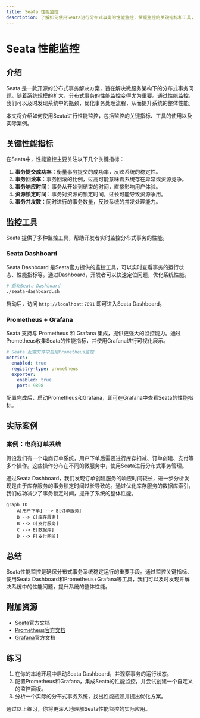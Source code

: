 ```yaml
---
title: Seata 性能监控
description: 了解如何使用Seata进行分布式事务的性能监控，掌握监控的关键指标和工具，提升系统性能。
---
```


# Seata 性能监控

## 介绍

Seata 是一款开源的分布式事务解决方案，旨在解决微服务架构下的分布式事务问题。随着系统规模的扩大，分布式事务的性能监控变得尤为重要。通过性能监控，我们可以及时发现系统中的瓶颈，优化事务处理流程，从而提升系统的整体性能。

本文将介绍如何使用Seata进行性能监控，包括监控的关键指标、工具的使用以及实际案例。

## 关键性能指标

在Seata中，性能监控主要关注以下几个关键指标：

1. **事务提交成功率**：衡量事务提交的成功率，反映系统的稳定性。
2. **事务回滚率**：事务回滚的比例，过高可能意味着系统存在异常或资源竞争。
3. **事务响应时间**：事务从开始到结束的时间，直接影响用户体验。
4. **资源锁定时间**：事务对资源的锁定时间，过长可能导致资源争用。
5. **事务并发数**：同时进行的事务数量，反映系统的并发处理能力。

## 监控工具

Seata 提供了多种监控工具，帮助开发者实时监控分布式事务的性能。

### Seata Dashboard

Seata Dashboard 是Seata官方提供的监控工具，可以实时查看事务的运行状态、性能指标等。通过Dashboard，开发者可以快速定位问题，优化系统性能。

```bash
# 启动Seata Dashboard
./seata-dashboard.sh
```

启动后，访问 `http://localhost:7091` 即可进入Seata Dashboard。

### Prometheus + Grafana

Seata 支持与 Prometheus 和 Grafana 集成，提供更强大的监控能力。通过Prometheus收集Seata的性能指标，并使用Grafana进行可视化展示。

```yaml
# Seata 配置文件中启用Prometheus监控
metrics:
  enabled: true
  registry-type: prometheus
  exporter:
    enabled: true
    port: 9898
```

配置完成后，启动Prometheus和Grafana，即可在Grafana中查看Seata的性能指标。

## 实际案例

### 案例：电商订单系统

假设我们有一个电商订单系统，用户下单后需要进行库存扣减、订单创建、支付等多个操作。这些操作分布在不同的微服务中，使用Seata进行分布式事务管理。

通过Seata Dashboard，我们发现订单创建服务的响应时间较长，进一步分析发现是由于库存服务的事务锁定时间过长导致的。通过优化库存服务的数据库索引，我们成功减少了事务锁定时间，提升了系统的整体性能。

```mermaid
graph TD
    A[用户下单] --> B[订单服务]
    B --> C[库存服务]
    B --> D[支付服务]
    C --> E[数据库]
    D --> F[支付网关]
```

## 总结

Seata性能监控是确保分布式事务系统稳定运行的重要手段。通过监控关键指标、使用Seata Dashboard和Prometheus+Grafana等工具，我们可以及时发现并解决系统中的性能问题，提升系统的整体性能。

## 附加资源

- [Seata官方文档](https://seata.io/zh-cn/docs/overview/what-is-seata.html)
- [Prometheus官方文档](https://prometheus.io/docs/)
- [Grafana官方文档](https://grafana.com/docs/)

## 练习

1. 在你的本地环境中启动Seata Dashboard，并观察事务的运行状态。
2. 配置Prometheus和Grafana，集成Seata的性能监控，并尝试创建一个自定义的监控面板。
3. 分析一个实际的分布式事务系统，找出性能瓶颈并提出优化方案。

通过以上练习，你将更深入地理解Seata性能监控的实际应用。